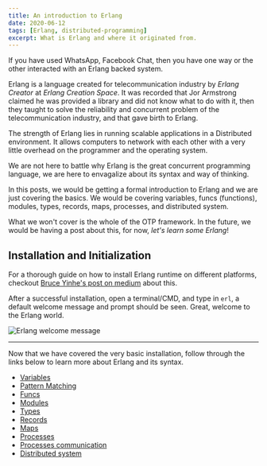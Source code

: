 ```yaml
---
title: An introduction to Erlang
date: 2020-06-12
tags: [Erlang, distributed-programming]
excerpt: What is Erlang and where it originated from.
---
```


If you have used WhatsApp, Facebook Chat, then you have one way or the other interacted with an Erlang backed system.

Erlang is a language created for telecommunication industry by _Erlang Creator_ at _Erlang Creation Space_. It was recorded that Jor Armstrong claimed he was provided a library and did not know what to do with it, then they taught to solve the reliability and concurrent problem of the telecommunication industry, and that gave birth to Erlang.

The strength of Erlang lies in running scalable applications in a Distributed environment. It allows computers to network with each other with a very little overhead on the programmer and the operating system.

We are not here to battle why Erlang is the great concurrent programming language, we are here to envagalize about its syntax and way of thinking.

In this posts, we would be getting a formal introduction to Erlang and we are just covering the basics. We would be covering variables, funcs (functions), modules, types, records, maps, processes, and distributed system.

What we won't cover is the whole of the OTP framework. In the future, we would be having a post about this, for now, _let's learn some Erlang_!

## Installation and Initialization

For a thorough guide on how to install Erlang runtime on different platforms, checkout [Bruce Yinhe's post on medium](https://medium.com/@brucifi/erlang-quick-install-a3b7fd96947f) about this.

After a successful installation, open a terminal/CMD, and type in `erl`,
a default welcome message and prompt should be seen. Great, welcome to the Erlang world.

![Erlang welcome message](../assets/erlang-default.png)

---

Now that we have covered the very basic installation, follow through the links below to learn more about Erlang and its syntax.

- [Variables](/blog/erlang-variables)
- [Pattern Matching](/blog/erlang-pattern-matching)
- [Funcs](/blog/erlang-functions)
- [Modules](/blog/erlang-modules)
- [Types](/blog/erlang-types)
- [Records](/blog/erlang-records)
- [Maps](/blog/erlang-maps)
- [Processes](/blog/erlang-processes)
- [Processes communication](/blog/erlang-processes-communication)
- [Distributed system](/blog/erlang-distributed-system)
